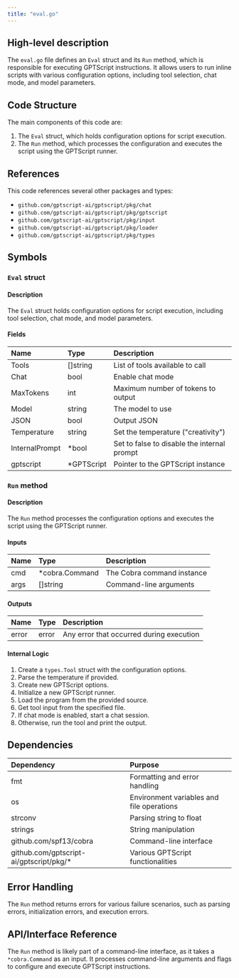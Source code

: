 ```yaml
---
title: "eval.go"
---
```


## High-level description
The `eval.go` file defines an `Eval` struct and its `Run` method, which is responsible for executing GPTScript instructions. It allows users to run inline scripts with various configuration options, including tool selection, chat mode, and model parameters.

## Code Structure
The main components of this code are:
1. The `Eval` struct, which holds configuration options for script execution.
2. The `Run` method, which processes the configuration and executes the script using the GPTScript runner.

## References
This code references several other packages and types:
- `github.com/gptscript-ai/gptscript/pkg/chat`
- `github.com/gptscript-ai/gptscript/pkg/gptscript`
- `github.com/gptscript-ai/gptscript/pkg/input`
- `github.com/gptscript-ai/gptscript/pkg/loader`
- `github.com/gptscript-ai/gptscript/pkg/types`

## Symbols

### `Eval` struct
#### Description
The `Eval` struct holds configuration options for script execution, including tool selection, chat mode, and model parameters.

#### Fields
| Name | Type | Description |
|:-----|:-----|:------------|
| Tools | []string | List of tools available to call |
| Chat | bool | Enable chat mode |
| MaxTokens | int | Maximum number of tokens to output |
| Model | string | The model to use |
| JSON | bool | Output JSON |
| Temperature | string | Set the temperature ("creativity") |
| InternalPrompt | *bool | Set to false to disable the internal prompt |
| gptscript | *GPTScript | Pointer to the GPTScript instance |

### `Run` method
#### Description
The `Run` method processes the configuration options and executes the script using the GPTScript runner.

#### Inputs
| Name | Type | Description |
|:-----|:-----|:------------|
| cmd | *cobra.Command | The Cobra command instance |
| args | []string | Command-line arguments |

#### Outputs
| Name | Type | Description |
|:-----|:-----|:------------|
| error | error | Any error that occurred during execution |

#### Internal Logic
1. Create a `types.Tool` struct with the configuration options.
2. Parse the temperature if provided.
3. Create new GPTScript options.
4. Initialize a new GPTScript runner.
5. Load the program from the provided source.
6. Get tool input from the specified file.
7. If chat mode is enabled, start a chat session.
8. Otherwise, run the tool and print the output.

## Dependencies
| Dependency | Purpose |
|:-----------|:--------|
| fmt | Formatting and error handling |
| os | Environment variables and file operations |
| strconv | Parsing string to float |
| strings | String manipulation |
| github.com/spf13/cobra | Command-line interface |
| github.com/gptscript-ai/gptscript/pkg/* | Various GPTScript functionalities |

## Error Handling
The `Run` method returns errors for various failure scenarios, such as parsing errors, initialization errors, and execution errors.

## API/Interface Reference
The `Run` method is likely part of a command-line interface, as it takes a `*cobra.Command` as an input. It processes command-line arguments and flags to configure and execute GPTScript instructions.